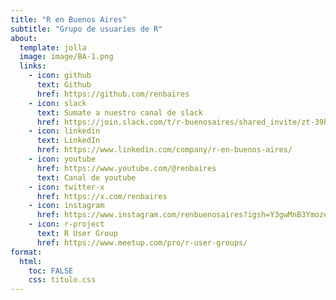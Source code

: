 ---
title: "R en Buenos Aires"
subtitle: "Grupo de usuaries de R"
about:
  template: jolla
  image: image/BA-1.png
  links:
    - icon: github
      text: Github
      href: https://github.com/renbaires
    - icon: slack
      text: Sumate a nuestro canal de slack 
      href: https://join.slack.com/t/r-buenosaires/shared_invite/zt-39hdkpq76-5dL_lHyzUQSqjr17tRMGCQ
    - icon: linkedin
      text: LinkedIn
      href: https://www.linkedin.com/company/r-en-buenos-aires/
    - icon: youtube
      href: https://www.youtube.com/@renbaires 
      text: Canal de youtube
    - icon: twitter-x
      href: https://x.com/renbaires
    - icon: instagram
      href: https://www.instagram.com/renbuenosaires?igsh=Y3gwMnB3YmozeXl3
    - icon: r-project
      text: R User Group
      href: https://www.meetup.com/pro/r-user-groups/
format:
  html:
    toc: FALSE 
    css: titulo.css
---

